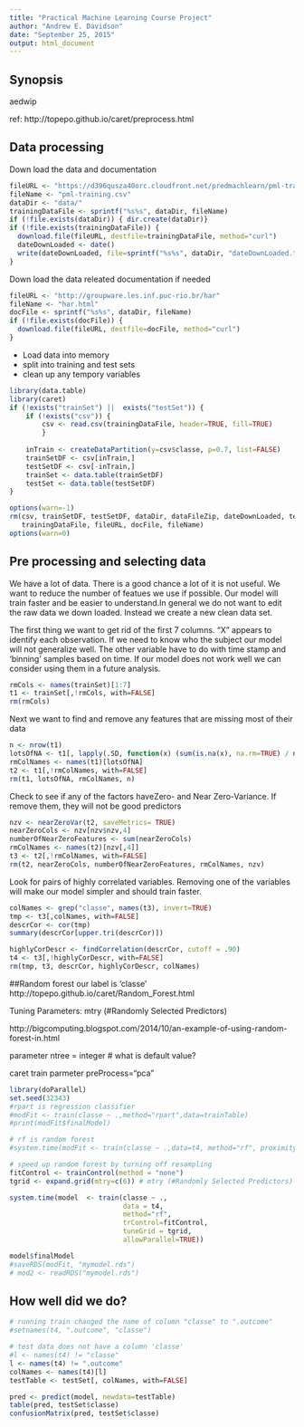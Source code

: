 ```yaml
---
title: "Practical Machine Learning Course Project"
author: "Andrew E. Davidson"
date: "September 25, 2015"
output: html_document
---
```


## Synopsis
aedwip

ref: http://topepo.github.io/caret/preprocess.html

## Data processing

Down load the data and documentation
```r
fileURL <- "https://d396qusza40orc.cloudfront.net/predmachlearn/pml-training.csv"
fileName <- "pml-training.csv"
dataDir <- "data/"
trainingDataFile <- sprintf("%s%s", dataDir, fileName)
if (!file.exists(dataDir)) { dir.create(dataDir)}
if (!file.exists(trainingDataFile)) {
  download.file(fileURL, destfile=trainingDataFile, method="curl")
  dateDownLoaded <- date()
  write(dateDownLoaded, file=sprintf("%s%s", dataDir, "dateDownLoaded.txt"))
}
```

Down load the data releated documentation if needed
```r
fileURL <- "http://groupware.les.inf.puc-rio.br/har"
fileName <- "har.html"
docFile <- sprintf("%s%s", dataDir, fileName)
if (!file.exists(docFile)) {
  download.file(fileURL, destfile=docFile, method="curl")
}
```

* Load data into memory 
* split into training and test sets
* clean up any tempory variables

```r
library(data.table)
library(caret)
if (!exists("trainSet") ||  exists("testSet")) {
    if (!exists("csv")) {
        csv <- read.csv(trainingDataFile, header=TRUE, fill=TRUE)
        }
    
    inTrain <- createDataPartition(y=csv$classe, p=0.7, list=FALSE)
    trainSetDF <- csv[inTrain,]
    testSetDF <- csv[-inTrain,]
    trainSet <- data.table(trainSetDF)
    testSet <- data.table(testSetDF)
}

options(warn=-1) 
rm(csv, trainSetDF, testSetDF, dataDir, dataFileZip, dateDownLoaded, testingDataFile,
   trainingDataFile, fileURL, docFile, fileName)
options(warn=0) 
```

## Pre processing and selecting data
We have a lot of data. There is a good chance a lot of it is not useful. We  want to reduce the number of featues we use if possible. Our model will train faster and be easier to understand.In general we do not want to edit the raw data we down loaded. Instead we create a new clean data set. 

The first thing we want to get rid of the first 7 columns.
"X" appears to identify each observation. If we need to know who the subject
our model will not generalize well. The other variable have to do with time stamp
and 'binning' samples based on time. If our model does not work well we can
consider using them in a future analysis.

```r
rmCols <- names(trainSet)[1:7]
t1 <- trainSet[,!rmCols, with=FALSE]
rm(rmCols)
```

Next we want to find and remove any features that are missing most of their data
```r
n <- nrow(t1) 
lotsOfNA <- t1[, lapply(.SD, function(x) (sum(is.na(x), na.rm=TRUE) / n)) > 0.5]
rmColNames <- names(t1)[lotsOfNA]
t2 <- t1[,!rmColNames, with=FALSE]
rm(t1, lotsOfNA, rmColNames, n)
```

Check to see if any of the factors haveZero- and Near Zero-Variance. If remove
them, they will not be good predictors

```r
nzv <- nearZeroVar(t2, saveMetrics= TRUE)
nearZeroCols <- nzv[nzv$nzv,4]
numberOfNearZeroFeatures <- sum(nearZeroCols)
rmColNames <- names(t2)[nzv[,4]]
t3 <- t2[,!rmColNames, with=FALSE]
rm(t2, nearZeroCols, numberOfNearZeroFeatures, rmColNames, nzv)
```

Look for pairs of highly correlated variables. Removing one of the variables
will make our model simpler and should train faster.

```r
colNames <- grep("classe", names(t3), invert=TRUE)
tmp <- t3[,colNames, with=FALSE]
descrCor <- cor(tmp)
summary(descrCor[upper.tri(descrCor)])

highlyCorDescr <- findCorrelation(descrCor, cutoff = .90)
t4 <- t3[,!highlyCorDescr, with=FALSE]
rm(tmp, t3, descrCor, highlyCorDescr, colNames)
```

##Random forest
our label is 'classe'
http://topepo.github.io/caret/Random_Forest.html

Tuning Parameters: mtry (#Randomly Selected Predictors)

http://bigcomputing.blogspot.com/2014/10/an-example-of-using-random-forest-in.html

parameter ntree = integer # what is default value? 

caret train parmeter preProcess="pca"

```r
library(doParallel)
set.seed(32343)
#rpart is regression classifier
#modFit <- train(classe ~ .,method="rpart",data=trainTable)
#print(modFit$finalModel)

# rf is random forest
#system.time(modFit <- train(classe ~ .,data=t4, method="rf", proximity=TRUE, allowParallel=TRUE))

# speed up random forest by turning off resampling
fitControl <- trainControl(method = "none")
tgrid <- expand.grid(mtry=c(6)) # mtry (#Randomly Selected Predictors)

system.time(model  <- train(classe ~ .,
                            data = t4, 
                            method="rf", 
                            trControl=fitControl,
                            tuneGrid = tgrid, 
                            allowParallel=TRUE))

model$finalModel
#saveRDS(modFit, "mymodel.rds")
# mod2 <- readRDS("mymodel.rds")
```

## How well did we do?

```r
# running train changed the name of column "classe" to ".outcome"
#setnames(t4, ".outcome", "classe")

# test data does not have a column 'classe'
#l <- names(t4) != "classe"
l <- names(t4) != ".outcome"
colNames <- names(t4)[l]
testTable <- testSet[, colNames, with=FALSE]

pred <- predict(model, newdata=testTable)
table(pred, testSet$classe)
confusionMatrix(pred, testSet$classe)
```

